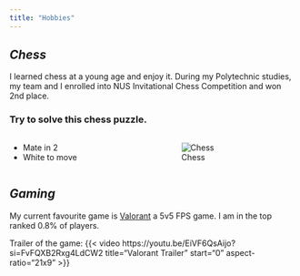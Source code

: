 ```yaml
---
title: "Hobbies"
---
```


## *Chess*
I learned chess at a young age and enjoy it. During my Polytechnic studies, my team and I enrolled into NUS Invitational Chess Competition and won 2nd place.

### Try to solve this chess puzzle. 
::: {.columns}
::: {.column width="40%"}
- Mate in 2
- White to move
:::

::: {.column width="40%"}
![Chess](imgs/chess.jpg)
:::
:::

## *Gaming*
My current favourite game is [Valorant](https://playvalorant.com/){target="_empty"} a 5v5 FPS game. I am in the top ranked 0.8% of players. 

Trailer of the game:
{{< video https://youtu.be/EiVF6QsAijo?si=FvFQXB2Rxg4LdCW2
    title="Valorant Trailer"
    start="0"
    aspect-ratio="21x9" 
>}}